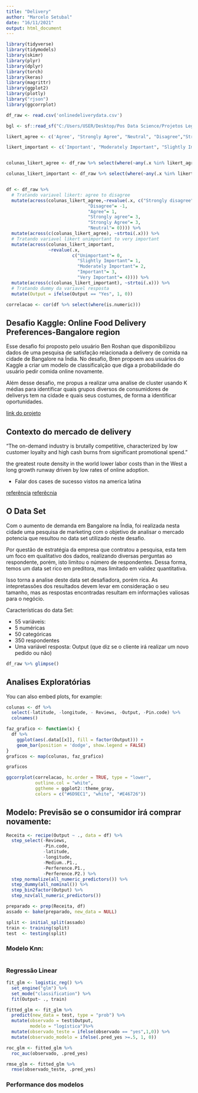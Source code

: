 ```yaml
---
title: "Delivery"
author: "Marcelo Setubal"
date: "16/11/2021"
output: html_document
---
```


```r
library(tidyverse)
library(tidymodels)
library(skimr)
library(plyr)
library(dplyr)
library(torch)
library(keras)
library(magrittr)
library(ggplot2)
library(plotly)
library("rjson")
library(ggcorrplot)

df_raw <- read.csv('onlinedeliverydata.csv')

bgl <- sf::read_sf("C:/Users/USER/Desktop/Pos Data Science/Projetos Legais/Rappi/PincodeBoundary-master/Bangalore/boundary.geojson")

likert_agree <- c('Agree', "Strongly Agree", "Neutral", "Disagree","Strongly disagree")

likert_important <- c('Important', "Moderately Important", "Slightly Important", "Unimportant","Very Important")


colunas_likert_agree <- df_raw %>% select(where(~any(.x %in% likert_agree))) %>% colnames()

colunas_likert_important <- df_raw %>% select(where(~any(.x %in% likert_important))) %>% colnames()


df <- df_raw %>% 
  # Tratando variavel likert: agree to disagree
  mutate(across(colunas_likert_agree,~revalue(.x, c("Strongly disagree"= -3,
                               "Disagree"= -1,
                               "Agree"= 1,
                               "Strongly agree"= 3,
                               "Strongly Agree"= 3,
                               "Neutral"= 0)))) %>%
  mutate(across(c(colunas_likert_agree), ~strtoi(.x))) %>%
  # Tratando variavel likert unimportant to very important
  mutate(across(colunas_likert_important,
                ~revalue(.x,
                         c("Unimportant"= 0,
                           "Slightly Important"= 1,
                           "Moderately Important"= 2,
                           "Important"= 3,
                           "Very Important"= 4)))) %>%
  mutate(across(c(colunas_likert_important), ~strtoi(.x))) %>%
  # Tratando dummy da variavel resposta 
  mutate(Output = ifelse(Output == "Yes", 1, 0)) 

correlacao <- cor(df %>% select(where(is.numeric)))


```

## Desafio Kaggle: Online Food Delivery Preferences-Bangalore region

Esse desafio foi proposto pelo usuário Ben Roshan que disponibilizou dados de uma pesquisa de satisfação relacionada a delivery de comida na cidade de Bangalore na Índia. No desafio, Bren propoem aos usuários do Kaggle a criar um modelo de classificalção que diga a probabilidade do usuário pedir comida online novamente.

Além desse desafio, me propus a realizar uma analise de cluster usando K médias para identificar quais grupos diversos de consumidores de deliverys tem na cidade e quais seus costumes, de forma a identificar oportunidades.

[link do projeto](https://www.kaggle.com/benroshan/online-food-delivery-preferencesbangalore-region)

## Contexto do mercado de delivery

"The on-demand industry is brutally competitive, characterized by low customer loyalty and high cash burns from significant promotional spend."

the greatest route density in the world
lower labor costs than in the West
a long growth runway driven by low rates of online adoption.

-  Falar dos cases de sucesso vistos na america latina


[referência](https://sacra.com/research/rappi-the-meituan-of-latin-america/)
[referêcnia](https://www.prnewswire.com/news-releases/-44-23-billion-growth-in-global-online-on-demand-food-delivery-services-market-2020-2024--convenience-involved-in-ordering-food-online-to-be-key-driver--technavio-301246314.html)


## O Data Set

Com o aumento de demanda em Bangalore na Índia, foi realizada nesta cidade uma pesquisa de marketing com o objetivo de analisar o mercado potencia que resultou no data set utilizado neste desafio.

Por questão de estratégia da empresa que contratou a pesquisa, esta tem um foco em qualitativo dos dados, realizando diversas perguntas ao respondente, porém, isto limitou o número de respondentes. Dessa forma, temos um data set rico em preditora, mas limitado em validez quantitativa.

Isso torna a analise deste data set desafiadora, porém rica. As intepretassões dos resultados devem levar em consideração o seu tamanho, mas as respostas encontradas resultam em informações valiosas para o negócio.


Características do data Set:

- 55 variáveis:
* 5 numéricas
* 50 categóricas
- 350 respondentes
- Uma variável resposta: Output (que diz se o cliente irá realizar um novo pedido ou não)



```r
df_raw %>% glimpse()
```

## Analises Exploratórias

You can also embed plots, for example:


```r
colunas <- df %>%
  select(-latitude, -longitude, - Reviews, -Output, -Pin.code) %>%
  colnames()

faz_grafico <- function(x) {
  df %>%
    ggplot(aes(.data[[x]], fill = factor(Output))) +
    geom_bar(position = 'dodge', show.legend = FALSE)
}
graficos <- map(colunas, faz_grafico)

graficos


```


```r
ggcorrplot(correlacao, hc.order = TRUE, type = "lower",
           outline.col = "white",
           ggtheme = ggplot2::theme_gray,
           colors = c("#6D9EC1", "white", "#E46726")) 
```

## Modelo: Previsão se o consumidor irá comprar novamente:

```r
Receita <- recipe(Output ~ ., data = df) %>%
  step_select(-Reviews,
              -Pin.code,
              -latitude,
              -longitude,
              -Medium..P1.,
              -Perference.P1.,
              -Perference.P2.) %>%
  step_normalize(all_numeric_predictors()) %>%
  step_dummy(all_nominal()) %>%
  step_bin2factor(Output) %>% 
  step_nzv(all_numeric_predictors())

preparado <- prep(Receita, df)
assado <- bake(preparado, new_data = NULL)

split <- initial_split(assado)
train <- training(split)
test  <- testing(split)

```


### Modelo Knn:

```r



```

### Regressão Linear

```r

fit_glm <- logistic_reg() %>%
  set_engine("glm") %>%
  set_mode("classification") %>%
  fit(Output~ ., train)

fitted_glm <- fit_glm %>%
  predict(new_data = test, type = "prob") %>%
  mutate(observado = test$Output,
         modelo = "logística")%>%
  mutate(observado_teste = ifelse(observado == "yes",1,0)) %>% 
  mutate(observado_modelo = ifelse(.pred_yes >=.5, 1, 0))

roc_glm <- fitted_glm %>%
  roc_auc(observado, .pred_yes)

rmse_glm <- fitted_glm %>%
  rmse(observado_teste, .pred_yes)

```
### Performance dos modelos


```r



```

